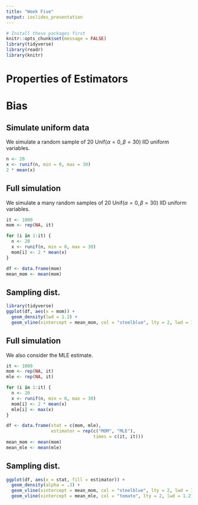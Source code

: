 ```yaml
---
title: "Week Five"
output: ioslides_presentation
---
```


```r
# Install these packages first
knitr::opts_chunk$set(message = FALSE)
library(tidyverse)
library(readr)
library(knitr)
```

# Properties of Estimators

# Bias

## Simulate uniform data

We simulate a random sample of 20 Unif$(\alpha=0, \beta=30)$ IID uniform variables.

```r
n <- 20
x <- runif(n, min = 0, max = 30)
2 * mean(x)
```


## Full simulation

We simulate a many random samples of 20 Unif$(\alpha=0, \beta=30)$ IID uniform variables.

```r
it <- 1000
mom <- rep(NA, it)

for (i in 1:it) {
  n <- 20
  x <- runif(n, min = 0, max = 30)
  mom[i] <- 2 * mean(x)
}

df <- data.frame(mom)
mean_mom <- mean(mom)
```


## Sampling dist. {.smaller .build}

```r
library(tidyverse)
ggplot(df, aes(x = mom)) +
  geom_density(lwd = 1.2) +
  geom_vline(xintercept = mean_mom, col = "steelblue", lty = 2, lwd = 1.2)
```


## Full simulation

We also consider the MLE estimate.

```r
it <- 1000
mom <- rep(NA, it)
mle <- rep(NA, it)

for (i in 1:it) {
  n <- 20
  x <- runif(n, min = 0, max = 30)
  mom[i] <- 2 * mean(x)
  mle[i] <- max(x)
}

df <- data.frame(stat = c(mom, mle),
                 estimator = rep(c("MOM", "MLE"),
                                 times = c(it, it)))
mean_mom <- mean(mom)
mean_mle <- mean(mle)
```


## Sampling dist. {.smaller .build}

```r
ggplot(df, aes(x = stat, fill = estimator)) +
  geom_density(alpha = .3) +
  geom_vline(xintercept = mean_mom, col = "steelblue", lty = 2, lwd = 1.2) +
  geom_vline(xintercept = mean_mle, col = "tomato", lty = 2, lwd = 1.2)
```
